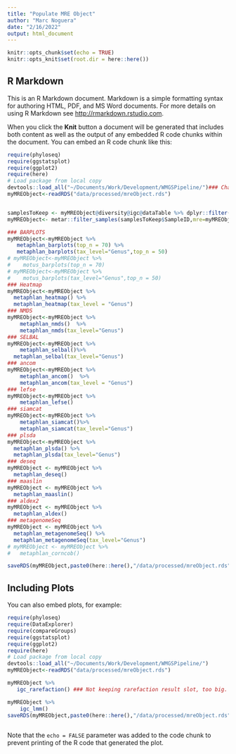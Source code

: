 ```yaml
---
title: "Populate MRE Object"
author: "Marc Noguera"
date: "2/16/2022"
output: html_document
---
```

```r
knitr::opts_chunk$set(echo = TRUE)
knitr::opts_knit$set(root.dir = here::here())
```

## R Markdown

This is an R Markdown document. Markdown is a simple formatting syntax for authoring HTML, PDF, and MS Word documents. For more details on using R Markdown see <http://rmarkdown.rstudio.com>.

When you click the **Knit** button a document will be generated that includes both content as well as the output of any embedded R code chunks within the document. You can embed an R code chunk like this:

```r
require(phyloseq)
require(ggstatsplot)
require(ggplot2)
require(here)
# Load package from local copy
devtools::load_all("~/Documents/Work/Development/WMGSPipeline/")### Change to require/library/load local package
myMREObject<-readRDS("data/processed/mreObject.rds")


samplesToKeep <- myMREObject@diversity@igc@dataTable %>% dplyr::filter(InitialReads>100000) %>% dplyr::select(SampleID) %>% unique()
myMREObject<- metar::filter_samples(samplesToKeep$SampleID,mre=myMREObject)

### BARPLOTS
myMREObject<-myMREObject %>%
   metaphlan_barplots(top_n = 70) %>%
   metaphlan_barplots(tax_level="Genus",top_n = 50)
# myMREObject<-myMREObject %>%
#    motus_barplots(top_n = 70)
# myMREObject<-myMREObject %>%
#    motus_barplots(tax_level="Genus",top_n = 50)
### Heatmap
myMREObject<-myMREObject %>%
  metaphlan_heatmap() %>%
  metaphlan_heatmap(tax_level = "Genus")
### NMDS
myMREObject<-myMREObject %>%
    metaphlan_nmds()  %>%
    metaphlan_nmds(tax_level="Genus")
### SELBAL
myMREObject<-myMREObject %>%
    metaphlan_selbal()%>%
  metaphlan_selbal(tax_level="Genus")
### ancom
myMREObject<-myMREObject %>%
    metaphlan_ancom()  %>%
    metaphlan_ancom(tax_level = "Genus")
### lefse
myMREObject<-myMREObject %>%
    metaphlan_lefse() 
### siamcat
myMREObject<-myMREObject %>%
    metaphlan_siamcat()%>%
    metaphlan_siamcat(tax_level="Genus")
### plsda
myMREObject<-myMREObject %>%
  metaphlan_plsda() %>%
  metaphlan_plsda(tax_level="Genus")
### deseq
myMREObject <- myMREObject %>%
  metaphlan_deseq()
### maaslin
myMREObject <- myMREObject %>%
  metaphlan_maaslin()
### aldex2
myMREObject <- myMREObject %>%
  metaphlan_aldex()
### metagenomeSeq
myMREObject <- myMREObject %>%
  metaphlan_metagenomeSeq() %>% 
  metaphlan_metagenomeSeq(tax_level="Genus")
# myMREObject <- myMREObject %>%
#   metaphlan_corncob()

saveRDS(myMREObject,paste0(here::here(),"/data/processed/mreObject.rds"))

```

## Including Plots

You can also embed plots, for example:

```r
require(phyloseq)
require(DataExplorer)
require(compareGroups)
require(ggstatsplot)
require(ggplot2)
require(here)
# Load package from local copy
devtools::load_all("~/Documents/Work/Development/WMGSPipeline/")
myMREObject<-readRDS("data/processed/mreObject.rds")

myMREObject %>% 
   igc_rarefaction() ### Not keeping rarefaction result slot, too big.

myMREObject %>% 
    igc_lmm()
saveRDS(myMREObject,paste0(here::here(),"/data/processed/mreObject.rds"))
   
```

Note that the `echo = FALSE` parameter was added to the code chunk to prevent printing of the R code that generated the plot.

